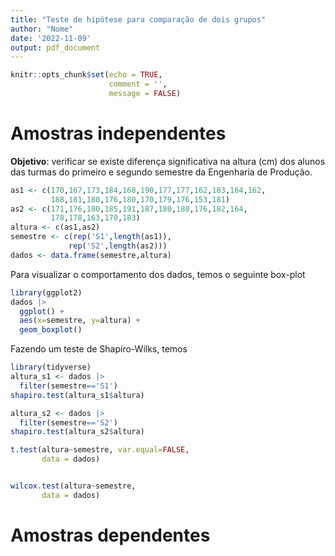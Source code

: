 ```yaml
---
title: "Teste de hipótese para comparação de dois grupos"
author: "Nome"
date: '2022-11-09'
output: pdf_document
---
```


```r
knitr::opts_chunk$set(echo = TRUE,
                      comment = '',
                      message = FALSE)
```

# Amostras independentes

**Objetivo**: verificar se existe diferença significativa na altura (cm) dos alunos das turmas do primeiro e segundo semestre da Engenharia de Produção.

```r
as1 <- c(170,167,173,184,168,190,177,177,162,183,164,162,
         188,181,180,176,180,170,179,176,153,181)
as2 <- c(171,176,180,185,191,187,180,180,176,182,164,
         178,178,163,170,183)
altura <- c(as1,as2)
semestre <- c(rep('S1',length(as1)),
             rep('S2',length(as2)))
dados <- data.frame(semestre,altura)
```

Para visualizar o comportamento dos dados, temos o seguinte box-plot
```r
library(ggplot2)
dados |> 
  ggplot() +
  aes(x=semestre, y=altura) +
  geom_boxplot()
```


Fazendo um teste de Shapiro-Wilks, temos

```r
library(tidyverse)
altura_s1 <- dados |> 
  filter(semestre=='S1')
shapiro.test(altura_s1$altura)
```

```r
altura_s2 <- dados |> 
  filter(semestre=='S2')
shapiro.test(altura_s2$altura)
```

```r
t.test(altura~semestre, var.equal=FALSE, 
       data = dados)


wilcox.test(altura~semestre, 
       data = dados)

```

# Amostras dependentes









